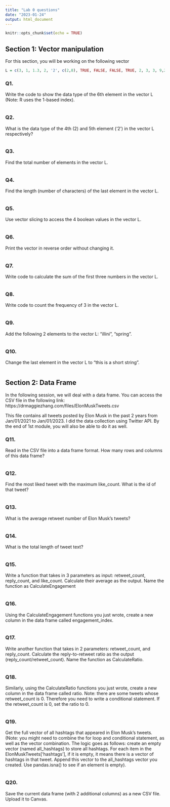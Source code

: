```yaml
---
title: "Lab 0 questions"
date: "2023-01-24"
output: html_document
---
```


```r
knitr::opts_chunk$set(echo = TRUE)
```

## Section 1: Vector manipulation

For this section, you will be working on the following vector 

```r
L = c(3, 1, 1.3, 2, '2', c(2,8), TRUE, FALSE, FALSE, TRUE, 2, 3, 3, 9,2, "banana", "tree", 'bee', 'this is a long string')
```

### Q1. 
Write the code to show the data type of the 6th element in the vector L (Note: R uses the 1-based index).

```r

```


### Q2. 
What is the data type of the 4th (2) and 5th element ('2') in the vector L respectively? 

```r

```



### Q3. 
Find the total number of elements in the vector L. 

```r

```


### Q4. 
Find the length (number of characters) of the last element in the vector L. 

```r

```



### Q5. 
Use vector slicing to access the 4 boolean values in the vector L. 

```r

```


### Q6. 
Print the vector in reverse order without changing it. 

```r

```


### Q7. 
Write code to calculate the sum of the first three numbers in the vector L. 

```r

```

### Q8. 
Write code to count the frequency of 3 in the vector L. 

```r

```


### Q9. 
Add the following 2 elements to the vector L: “illini”, “spring”. 

```r

```


### Q10. 
Change the last element in the vector L to “this is a short string”.

```r

```


## Section 2: Data Frame 

In the following session, we will deal with a data frame. You can access the CSV file in the following link: https://drmaggiezhang.com/files/ElonMuskTweets.csv

This file contains all tweets posted by Elon Musk in the past 2 years from Jan/01/2021 to Jan/01/2023. I did the data collection using Twitter API. By the end of 1st module, you will also be able to do it as well. 

### Q11. 
Read in the CSV file into a data frame format. How many rows and columns of this data frame?

```r

```


 
### Q12. 
Find the most liked tweet with the maximum like_count. What is the id of that tweet?

```r

```


### Q13. 
What is the average retweet number of Elon Musk’s tweets?

```r

```


### Q14. 
What is the total length of tweet text?

```r

```


### Q15. 
Write a function that takes in 3 parameters as input: retweet_count, reply_count, and like_count. Calculate their average as the output. Name the function as CalculateEngagement 

```r

```


### Q16. 
Using the CalculateEngagement functions you just wrote, create a new column in the data frame called engagement_index.

```r

```


### Q17. 
Write another function that takes in 2 parameters: retweet_count, and reply_count. Calculate the reply-to-retweet ratio as the output (reply_count/retweet_count). Name the function as CalculateRatio.

```r

```


### Q18. 
Similarly, using the CalculateRatio functions you just wrote, create a new column in the data frame called ratio. Note: there are some tweets whose retweet_count is 0. Therefore you need to write a conditional statement. If the retweet_count is 0, set the ratio to 0. 

```r

```


### Q19. 
Get the full vector of all hashtags that appeared in Elon Musk’s tweets. (Note: you might need to combine the for loop and conditional statement, as well as the vector combination. The logic goes as follows: create an empty vector (named all_hashtags) to store all hashtags. For each item in the ElonMuskTweets[‘hashtags’], if it is empty, it means there is a vector of hashtags in that tweet. Append this vector to the all_hashtags vector you created. Use pandas.isna() to see if an element is empty). 



```r

```



### Q20. 
Save the current data frame (with 2 additional columns) as a new CSV file. Upload it to Canvas. 

```r

```



